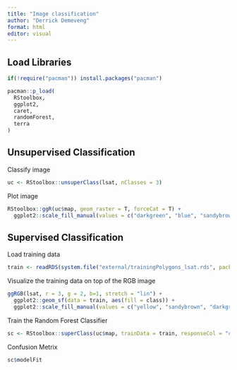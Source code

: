 ```yaml
---
title: "Image classification"
author: "Derrick Demeveng"
format: html
editor: visual
---
```


## Load Libraries

```r

if(!require("pacman")) install.packages("pacman")

pacman::p_load(
  RStoolbox,
  ggplot2,
  caret,
  randomForest,
  terra
)

```

## Unsupervised Classification

Classify image

```r

uc <- RStoolbox::unsuperClass(lsat, nClasses = 3)
```

Plot image

```r

RStoolbox::ggR(uc$map, geom_raster = T, forceCat = T) +
  ggplot2::scale_fill_manual(values = c("darkgreen", "blue", "sandybrown"))
```

## Supervised Classification

Load training data

```r

train <- readRDS(system.file("external/trainingPolygons_lsat.rds", package="RStoolbox"))
```

Visualize the training data on top of the RGB image

```r

ggRGB(lsat, r = 3, g = 2, b=1, stretch = "lin") +
  ggplot2::geom_sf(data = train, aes(fill = class)) + 
  ggplot2::scale_fill_manual(values = c("yellow", "sandybrown", "darkgreen", "blue"))
```

Train the Random Forest Classifier

```r

sc <- RStoolbox::superClass(uc$map, trainData = train, responseCol = "class", model = "rf", tuneLength = 1, trainPartition = 0.7)
```

Confusion Metrix

```r

sc$modelFit
```
